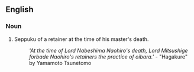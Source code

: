 ==English==

===Noun===
{{en-noun}}

# Seppuku of a retainer at the time of his master's death.
#: ''<nowiki>'</nowiki>At the time of Lord Nabeshima Naohiro's death, Lord Mitsushige forbade Naohiro's retainers the practice of oibara.<nowiki>'</nowiki>'' - "Hagakure" by Yamamoto Tsunetomo